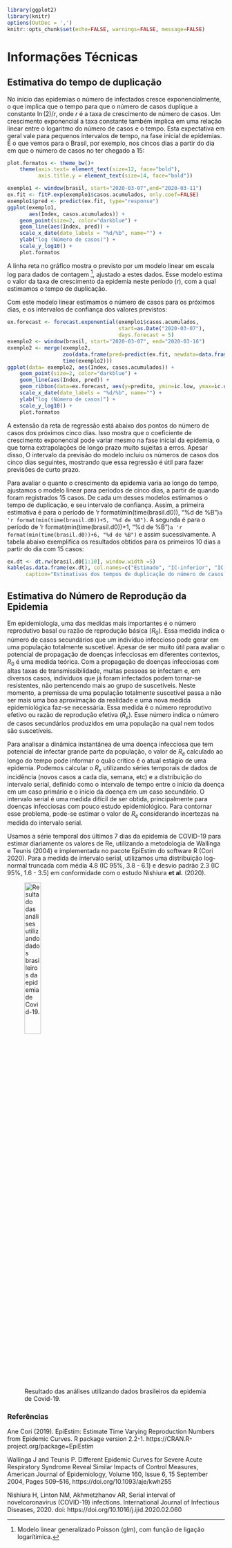 
```{r setOptions, include=FALSE, message=FALSE}
library(ggplot2)
library(knitr)
options(OutDec = ',')
knitr::opts_chunk$set(echo=FALSE, warnings=FALSE, message=FALSE)
```

# Informações Técnicas


## Estimativa do tempo de duplicação

No início das epidemias o número de infectados cresce
exponencialmente, o que implica que o tempo para que o número de casos
duplique a constante $\ln(2)/r$, onde $r$ é a taxa de crescimento de
número de casos. Um crescimento exponencial a taxa constante também
implica em uma relação linear entre o logaritmo do número de casos e
o tempo. Esta expectativa em geral vale para pequenos intervalos de
tempo, na fase inicial de epidemias. É o que vemos para o Brasil, por
exemplo, nos cincos dias a partir do dia em que o número de casos no
ter chegado a 15:

```{r exemplo_crescimento_exponencial, fig.width = 6, fig.height = 5, caption = "ln do n de casos de COVID-19 no Brasil, entre 07  e 13 de março de 2020"}
plot.formatos <- theme_bw()+
    theme(axis.text= element_text(size=12, face="bold"),
          axis.title.y = element_text(size=14, face="bold"))

exemplo1 <- window(brasil, start="2020-03-07",end="2020-03-11")
ex.fit <- fitP.exp(exemplo1$casos.acumulados, only.coef=FALSE)
exemplo1$pred <- predict(ex.fit, type="response")
ggplot(exemplo1,
       aes(Index, casos.acumulados)) +
    geom_point(size=2, color="darkblue") +
    geom_line(aes(Index, pred)) +
    scale_x_date(date_labels = "%d/%b", name="") +
    ylab("log (Número de casos)") +
    scale_y_log10() +
    plot.formatos
```

A linha reta no gráfico mostra o previsto por um modelo linear em
escala log para dados de contagem [^1], ajustado a estes dados. Esse
modelo estima o valor da taxa de crescimento da epidemia neste período
($r$), com a qual estimamos o tempo de duplicação. 

Com este modelo linear estimamos o número de casos para os próximos
dias, e os intervalos de confiança dos valores previstos:

```{r exemplo_crescimento_exponencial, fig.width = 6, fig.height = 5, caption = "ln do n de casos de COVID-19 no Brasil, entre 07  e 13 de março de 2020"}
ex.forecast <- forecast.exponential(exemplo1$casos.acumulados,
                                    start=as.Date("2020-03-07"),
                                    days.forecast = 5)
exemplo2 <- window(brasil, start="2020-03-07", end="2020-03-16")
exemplo2 <- merge(exemplo2,
                  zoo(data.frame(pred=predict(ex.fit, newdata=data.frame(ndias=0:10), type="response")),
                  time(exemplo2)))              
ggplot(data= exemplo2, aes(Index, casos.acumulados)) +
    geom_point(size=2, color="darkblue") +
    geom_line(aes(Index, pred)) +
    geom_ribbon(data=ex.forecast, aes(y=predito, ymin=ic.low, ymax=ic.upp), alpha=0.2) +
    scale_x_date(date_labels = "%d/%b", name="") +
    ylab("log (Número de casos)") +
    scale_y_log10() +
    plot.formatos
```

A extensão da reta de regressão está abaixo dos pontos do número de
casos dos próximos cinco dias. Isso mostra que o coeficiente de
crescimento exponencial pode variar mesmo na fase inicial da epidemia,
o que torna extrapolações de longo prazo muito sujeitas a
erros. Apesar disso, O intervalo da previsão do modelo incluiu os
números de casos dos cinco dias seguintes, mostrando que essa
regressão é útil para fazer previsões de curto prazo.

Para avaliar o quanto o crescimento da epidemia varia ao longo do
tempo, ajustamos o modelo linear para períodos de cinco dias, a partir
de quando foram registrados 15 casos. De cada um desses modelos
estimamos o tempo de duplicação, e seu intervalo de confiança. Assim,
a primeira estimativa é para o período de 'r
format(min(time(brasil.d0)), "%d de %B")` a 'r
format(min(time(brasil.d0))+5, "%d de %B")`. A segunda é para o
período de 'r format(min(time(brasil.d0))+1, "%d de %B")` a 'r
format(min(time(brasil.d0))+6, "%d de %B")` e assim sucessivamente. A
tabela abaixo exemplifica os resultados obtidos para os primeiros 10
dias a partir do dia com 15 casos:


```{r exemplo tabela com tempos duplicacao}
ex.dt <- dt.rw(brasil.d0[1:10], window.width =5)
kable(as.data.frame(ex.dt), col.names=c("Estimado", "IC-inferior", "IC-superior"),
      caption="Estimativas dos tempos de duplicação do número de casos de COVID-19 para o Brasil, para período de 5 dias, a partir de 07 de março de 2020. Indicados os valores estimados e os limites inferiores e superiores do intervalo de confiança a 95%. As datas em cada linha da tabela são os dias do final de cada período.")
```

## Estimativa do Número de Reprodução da Epidemia

Em epidemiologia, uma das medidas mais importantes é o número
reprodutivo basal ou razão de reprodução básica ($R_0$). Essa
medida indica o número de casos secundários que um indivíduo
infeccioso pode gerar em uma população totalmente suscetível. Apesar
de ser muito útil para avaliar o potencial de propagação de doenças
infecciosas em diferentes contextos, $R_0$ é uma medida
teórica. Com a propagação de doenças infecciosas com altas taxas de
transmissibilidade, muitas pessoas se infectam e, em diversos casos,
indivíduos que já foram infectados podem tornar-se resistentes, não
pertencendo mais ao grupo de suscetíveis. Neste momento, a premissa de
uma população totalmente suscetível passa a não ser mais uma boa
aproximação da realidade e uma nova medida epidemiológica faz-se
necessária. Essa medida é o número reprodutivo efetivo ou razão de
reprodução efetiva ($R_e$). Esse número indica o número de casos
secundários produzidos em uma população na qual nem todos são
suscetíveis. 

Para analisar a dinâmica instantânea de uma doença infecciosa que tem
potencial de infectar grande parte da população, o valor de $R_e$
calculado ao longo do tempo pode informar o quão crítico é o atual
estágio de uma epidemia. Podemos calcular o $R_e$ utilizando séries
temporais de dados de incidência (novos casos a cada dia, semana, etc)
e a distribuição do intervalo serial, definido como o intervalo de
tempo entre o início da doença em um caso primário e o início da
doença em um caso secundário. O intervalo serial é uma medida difícil de ser
obtida, principalmente para doenças infecciosas com pouco estudo
epidemiológico. Para contornar esse problema, pode-se estimar o valor
de $R_e$ considerando incertezas na medida do intervalo
serial. 

Usamos a série temporal dos últimos 7 dias da epidemia de COVID-19
para estimar diariamente os valores de Re, utilizando a metodologia de
Wallinga e Teunis (2004) e implementada no pacote EpiEstim do software
R (Cori 2020).  Para a medida de intervalo serial, utilizamos uma
distribuição log-normal truncada com média 4.8 (IC 95%, 3.8 - 6.1) e
desvio padrão 2.3 (IC 95%, 1.6 - 3.5) em conformidade com o estudo
Nishiura **et al.** (2020).

![Resultado das análises utilizando dados brasileiros da epidemia de Covid-19.](fig/R0_prsc.png){ width=30% }
 


### Referências

Ane Cori (2019). EpiEstim: Estimate Time Varying Reproduction Numbers
from Epidemic Curves. R package version
2.2-1. https://CRAN.R-project.org/package=EpiEstim

Wallinga J and Teunis P. Different Epidemic Curves for Severe Acute
Respiratory Syndrome Reveal Similar Impacts of Control Measures,
American Journal of Epidemiology, Volume 160, Issue 6, 15 September
2004, Pages 509–516, https://doi.org/10.1093/aje/kwh255

Nishiura H, Linton NM, Akhmetzhanov AR, Serial interval of
novelcoronavirus (COVID-19) infections. International Journal of
Infectious Diseases, 2020. doi:
https://doi.org/10.1016/j.ijid.2020.02.060
 
[^1]: Modelo linear generalizado Poisson (glm), com função de ligação logarítimica.
